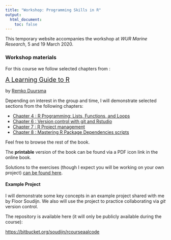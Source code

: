 ```yaml
---
title: "Workshop: Programming Skills in R"
output:
  html_document:
    toc: false
---
```



This temporary website accompanies the workshop at *WUR Marine Research*, 5 and 19 March 2020.



### Workshop materials

For this course we follow selected chapters from :

<span style="font-size: 1.4em">[A Learning Guide to R](https://remkoduursma.github.io/learningguidetor)</span>

by [Remko Duursma](https://www.remkoduursma.com)

Depending on interest in the group and time, I will demonstrate selected sections from the following chapters:

- [Chapter 4 : R Programming: Lists, Functions, and Loops](https://remkoduursma.github.io/learningguidetor/programming.html)
- [Chapter 6 : Version control with git and Rstudio](https://remkoduursma.github.io/learningguidetor/versioncontrol.html)
- [Chapter 7 : R Project management](https://remkoduursma.github.io/learningguidetor/projectman.html)
- [Chapter 8 : Mastering R Package Dependencies scripts](https://remkoduursma.github.io/learningguidetor/rpackages.html)

Feel free to browse the rest of the book. 

The **printable** version of the book can be found via a PDF icon link in the online book.

Solutions to the exercises (though I expect you will be working on your own project) [can be found here](compiled_html/lgr_exercises.html).

#### Example Project

I will demonstrate some key concepts in an example project shared with me by Floor Soudijn. We also will use the project to practice collaborating via *git* version control. 

The repository is available here (it will only be publicly available during the course):

[https://bitbucket.org/soudijn/rcourseaalcode]()





